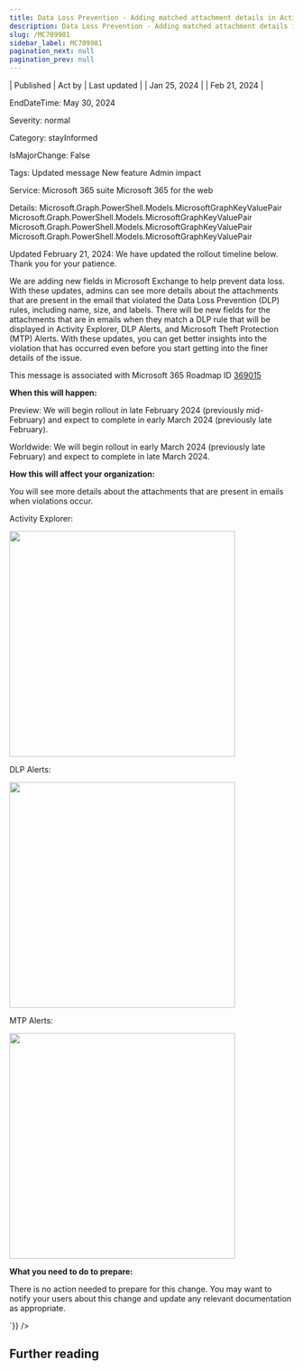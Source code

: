 ```yaml
---
title: Data Loss Prevention - Adding matched attachment details in Activity Explorer for Data Loss Prevention rules in Exchange
description: Data Loss Prevention - Adding matched attachment details in Activity Explorer for Data Loss Prevention rules in Exchange
slug: /MC709981
sidebar_label: MC709981
pagination_next: null
pagination_prev: null
---
```



| Published | Act by | Last updated |
| Jan 25, 2024 |  | Feb 21, 2024 |

EndDateTime: May 30, 2024

Severity: normal

Category: stayInformed

IsMajorChange: False

Tags: Updated message New feature Admin impact

Service: Microsoft 365 suite Microsoft 365 for the web

Details: Microsoft.Graph.PowerShell.Models.MicrosoftGraphKeyValuePair Microsoft.Graph.PowerShell.Models.MicrosoftGraphKeyValuePair Microsoft.Graph.PowerShell.Models.MicrosoftGraphKeyValuePair Microsoft.Graph.PowerShell.Models.MicrosoftGraphKeyValuePair

<div dangerouslySetInnerHTML={{__html:`
<p style="">Updated February 21, 2024: We have updated the rollout timeline below. Thank you for your patience.</p><p style="">We are adding new fields in Microsoft Exchange to help prevent data loss. With these updates, admins can see more details about the attachments that are present in the email that violated the Data Loss Prevention (DLP) rules, including name, size, and labels. There will be new fields for the attachments that are in emails&nbsp;when they match a DLP rule that will be displayed in Activity Explorer, DLP Alerts, and Microsoft Theft Protection (MTP) Alerts. With these updates, you can get better insights into the violation that has occurred even before you start getting into the finer details of the issue.<br></p>
<p>This message is associated with Microsoft 365 Roadmap ID <a href="https://www.microsoft.com/microsoft-365/roadmap?filters=&amp;searchterms=369015" target="_blank">369015</a></p>
<p><b>When this will happen:</b></p>

<p>Preview: We will begin rollout in late February 2024 (previously mid-February) and expect to complete in early March 2024 (previously late February).&nbsp;<br></p><p>Worldwide: We will begin rollout in early March 2024 (previously late February) and expect to complete in late March 2024.</p>

<p><b>How this will affect your organization:</b></p>

<p>You will see more details about the attachments that are present in emails when violations occur.</p><p>Activity Explorer:
</p><p><img src="https://img-prod-cms-rt-microsoft-com.akamaized.net/cms/api/am/imageFileData/RW1hbzV?ver=f867" style="width: 400px;"><br></p>
<p>DLP Alerts:</p><p><img src="https://img-prod-cms-rt-microsoft-com.akamaized.net/cms/api/am/imageFileData/RW1h6nV?ver=fb08" style="width: 400px;"><br></p><p>MTP Alerts:</p><p><img src="https://img-prod-cms-rt-microsoft-com.akamaized.net/cms/api/am/imageFileData/RW1h6nY?ver=59f1" style="width: 400px;"><br></p>
<p><b>What you need to do to prepare:</b></p>
<p>There is no action needed to prepare for this change. You may want to notify your users about this change and update any relevant documentation as appropriate.</p>
`}} />

## Further reading
